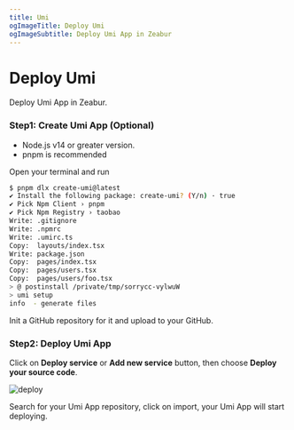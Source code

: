 ```yaml
---
title: Umi
ogImageTitle: Deploy Umi
ogImageSubtitle: Deploy Umi App in Zeabur
---
```


# Deploy Umi

Deploy Umi App in Zeabur.

### Step1: Create Umi App (Optional)

- Node.js v14 or greater version.
- pnpm is recommended

Open your terminal and run
```bash
$ pnpm dlx create-umi@latest
✔ Install the following package: create-umi? (Y/n) · true
✔ Pick Npm Client › pnpm
✔ Pick Npm Registry › taobao
Write: .gitignore
Write: .npmrc
Write: .umirc.ts
Copy:  layouts/index.tsx
Write: package.json
Copy:  pages/index.tsx
Copy:  pages/users.tsx
Copy:  pages/users/foo.tsx
> @ postinstall /private/tmp/sorrycc-vylwuW
> umi setup
info  - generate files
```

Init a GitHub repository for it and upload to your GitHub.

### Step2: Deploy Umi App

Click on **Deploy service** or **Add new service** button, then choose **Deploy your source code**.

![deploy](/framework/deploy.png)

Search for your Umi App repository, click on import, your Umi App will start deploying.

